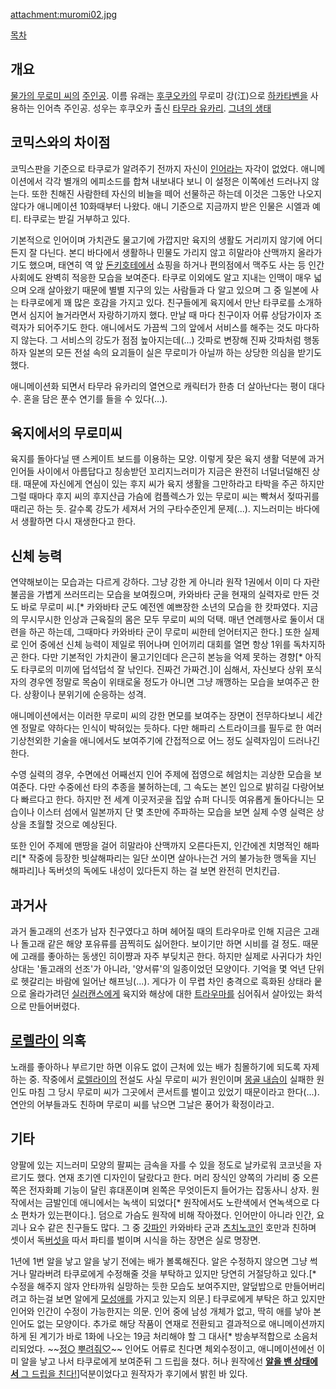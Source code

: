 attachment:muromi02.jpg

[[목차]]
== 개요 ==
[[물가의 무로미 씨]]의 [[주인공]]. 이름 유래는 [[후쿠오카]]의 무로미 강(江)으로 [[하카타벤]]을 사용하는 인어측 주인공. 성우는 후쿠오카 출신 [[타무라 유카리]]. [http://twitpic.com/ch2kqc 그녀의 생태]

== 코믹스와의 차이점 ==
코믹스판을 기준으로 타쿠로가 알려주기 전까지 자신이 [[인어]]라는 자각이 없었다. 애니메이션에서 각각 별개의 에피소드를 합쳐 내보내다 보니 이 설정은 이쪽에선 드러나지 않는다. 또한 친해진 사람한테 자신의 비늘을 떼어 선물하곤 하는데 이것은 그동안 나오지 않다가 애니메이션 10화때부터 나왔다. 애니 기준으로 지금까지 받은 인물은 시엘과 예티. 타쿠로는 받길 거부하고 있다.

기본적으로 인어이며 가치관도 물고기에 가깝지만 육지의 생활도 거리끼지 않기에 어디든지 잘 다닌다. 본디 바다에서 생활하나 민물도 가리지 않고 히말라야 산맥까지 올라가기도 했으며, 태연히 역 앞 [[돈키호테]]에서 쇼핑을 하거나 편의점에서 맥주도 사는 등 인간 사회에도 완벽히 적응한 모습을 보여준다. 타쿠로 이외에도 알고 지내는 인맥이 매우 넓으며 오래 살아왔기 때문에 별별 지구의 있는 사람들과 다 알고 있으며 그 중 일본에 사는 타쿠로에게 꽤 많은 호감을 가지고 있다. 친구들에게 육지에서 만난 타쿠로를 소개하면서 심지어 놀거라면서 자랑하기까지 했다. 만날 때 마다 친구이자 어류 상담가이자 조력자가 되어주기도 한다. 애니에서도 가끔씩 그의 앞에서 서비스를 해주는 것도 마다하지 않는다. 그 서비스의 강도가 점점 높아지는데(...) 갓파로 변장해 진짜 갓파처럼 행동하자 일본의 모든 전설 속의 요괴들이 실은 무로미가 아닐까 하는 상당한 의심을 받기도 했다.

애니메이션화 되면서 타무라 유카리의 열연으로 캐릭터가 한층 더 살아난다는 평이 대다수. 혼을 담은 푼수 연기를 들을 수 있다(...).

== 육지에서의 무로미씨 ==
육지를 돌아다닐 땐 스케이트 보드를 이용하는 모양. 이렇게 잦은 육지 생활 덕분에 과거 인어들 사이에서 아름답다고 칭송받던 꼬리지느러미가 지금은 완전히 너덜너덜해진 상태. 때문에 자신에게 연심이 있는 후지 씨가 육지 생활을 그만하라고 타박을 주곤 하지만 그럴 때마다 후지 씨의 후지산급 가슴에 컴플렉스가 있는 무로미 씨는 빡쳐서 젖따귀를 때리곤 하는 듯. 갈수록 강도가 세져서 거의 구타수준인게 문제(...). 지느러미는 바다에서 생활하면 다시 재생한다고 한다.

== 신체 능력 ==
연약해보이는 모습과는 다르게 강하다. 그냥 강한 게 아니라 원작 1권에서 이미 다 자란 불곰을 가볍게 쓰러뜨리는 모습을 보여줬으며, 카와바타 군을 현재의 실력자로 만든 것도 바로 무로미 씨.[* 카와바타 군도 예전엔 예쁘장한 소년의 모습을 한 캇파였다. 지금의 무시무시한 인상과 근육질의 몸은 모두 무로미 씨의 덕택. 매년 연례행사로 둘이서 대련을 하곤 하는데, 그때마다 카와바타 군이 무로미 씨한테 얻어터지곤 한다.] 또한 실제로 인어 중에선 신체 능력이 제일로 뛰어나며 인어끼리 대회를 열면 항상 1위를 독차지하곤 한다. 다만 기본적인 가치관이 물고기인데다 은근히 본능을 억제 못하는 경향[* 아직도 타쿠로의 미끼에 덥석덥석 잘 낚인다. 진짜건 가짜건.]이 심해서, 자신보다 상위 포식자의 경우엔 정말로 목숨이 위태로울 정도가 아니면 그냥 깨깽하는 모습을 보여주곤 한다. 상황이나 분위기에 순응하는 성격.

애니메이션에서는 이러한 무로미 씨의 강한 면모를 보여주는 장면이 전무하다보니 세간엔 정말로 약하다는 인식이 박혀있는 듯하다. 다만 해파리 스트라이크를 필두로 한 여러 기상천외한 기술을 애니에서도 보여주기에 간접적으로 어느 정도 실력자임이 드러나긴 한다.

수영 실력의 경우, 수면에선 어째선지 인어 주제에 접영으로 헤엄치는 괴상한 모습을 보여준다. 다만 수중에선 타의 추종을 불허하는데, 그 속도는 본인 입으로 밝히길 다랑어보다 빠르다고 한다. 하지만 전 세계 이곳저곳을 집앞 슈퍼 다니듯 여유롭게 돌아다니는 모습이나 이스터 섬에서 일본까지 단 몇 초만에 주파하는 모습을 보면 실제 수영 실력은 상상을 초월할 것으로 예상된다.

또한 인어 주제에 맨땅을 걸어 히말라야 산맥까지 오른다든지, 인간에겐 치명적인 해파리[* 작중에 등장한 빗살해파리는 일단 쏘이면 살아나는건 거의 불가능한 맹독을 지닌 해파리]나 독버섯의 독에도 내성이 있다든지 하는 걸 보면 완전히 먼치킨급.

== 과거사 ==
과거 돌고래의 선조가 남자 친구였다고 하며 헤어질 때의 트라우마로 인해 지금은 고래나 돌고래 같은 해양 포유류를 끔찍히도 싫어한다. 보이기만 하면 시비를 걸 정도. 때문에 고래를 좋아하는 동생인 히이쨩과 자주 부딪치곤 한다. 하지만 실제로 사귀다가 차인 상대는 '돌고래의 선조'가 아니라, '양서류'의 일종이었던 모양이다. 기억을 몇 억년 단위로 헷갈리는 바람에 일어난 해프닝(...). 게다가 이 무렵 차인 충격으로 흑화된 상태라 뭍으로 올라가려던 [[실러캔스]]에게 육지와 해상에 대한 [[트라우마]]를 심어줘서 살아있는 화석으로 만들어버렸다.

== [[로렐라이]] 의혹 ==
노래를 좋아하나 부르기만 하면 이유도 없이 근처에 있는 배가 침몰하기에 되도록 자제하는 중. 작중에서 [[로렐라이]]의 전설도 사실 무로미 씨가 원인이며 [[여몽연합군의 일본원정|몽골 내습]]이 실패한 원인도 마침 그 당시 무로미 씨가 그곳에서 콘서트를 벌이고 있었기 때문이라고 한다(...). 연안의 어부들과도 친하며 무로미 씨를 낚으면 그날은 풍어가 확정이라고.

== 기타 ==
양팔에 있는 지느러미 모양의 팔찌는 금속을 자를 수 있을 정도로 날카로워 코코넛을 자르기도 했다. 연재 초기엔 디자인이 달랐다고 한다. 머리 장식인 양쪽의 가리비 중 오른쪽은 전자화폐 기능이 달린 휴대폰이며 왼쪽은 무엇이든지 들어가는 잡동사니 상자. 원작에서는 금발인데 애니에서는 녹색이 되었다[* 원작에서도 노란색에서 연녹색으로 다소 편차가 있는편이다.]. 덤으로 가슴도 원작에 비해 작아졌다. 인어만이 아니라 인간, 요괴나 요수 같은 친구들도 많다. 그 중 [[갓파]]인 카와바타 군과 [[츠치노코]]인 호만과 친하며 셋이서 독[[버섯]]을 따서 파티를 벌이며 시식을 하는 장면은 실로 명장면.

1년에 1번 알을 낳고 알을 낳기 전에는 배가 볼록해진다. 알은 수정하지 않으면 그냥 썩거나 말라버려 타쿠로에게 수정해줄 것을 부탁하고 있지만 당연히 거절당하고 있다.[* 수정을 해주지 않자 안타까워 실망하는 듯한 모습도 보여주지만, 알덮밥으로 만들어버리려고 하는걸 보면 알에게 [[모성애]]를 가지고 있는지 의문.]  타쿠로에게 부탁은 하고 있지만 인어와 인간이 수정이 가능한지는 의문. 인어 중에 남성 개체가 없고, 딱히 애를 낳아 본 인어도 없는 모양이다. 추가로 해당 작품이 연재로 전환되고 결과적으로 애니메이션까지 하게 된 계기가 바로 1화에 나오는 19금 처리해야 할 그 대사[* 방송부적합으로 소음처리되었다. ~~[[정액|정○]] [[부카케|뿌려줘♡]]~~ 인어도 어류로 친다면 체외수정이고, 애니메이션에선 이미 알을 낳고 나서 타쿠로에게 보여준뒤 그 드립을 쳤다. 허나 원작에선 [[질내사정|'''알을 밴 상태에서''' 그 드립을 친다!]]]덕분이었다고 원작자가 후기에서 밝힌 바 있다.
